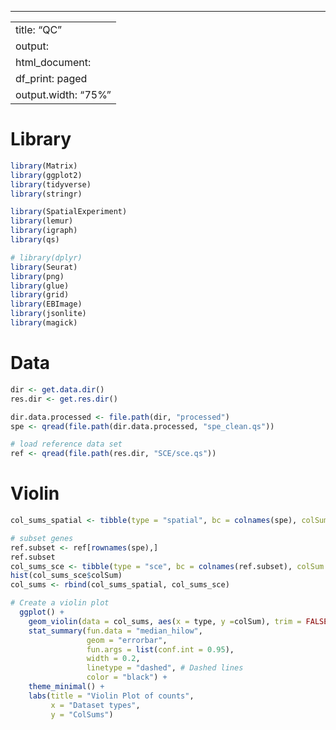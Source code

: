 ------------------------------------------------------------------------

---
title: "QC"
output:
  html_document:
    df_print: paged
output.width: "75%"
---

# Library

```r
library(Matrix)
library(ggplot2)
library(tidyverse)
library(stringr)

library(SpatialExperiment)
library(lemur)
library(igraph)
library(qs)

# library(dplyr)
library(Seurat)
library(png)
library(glue)
library(grid)
library(EBImage)
library(jsonlite)
library(magick)

```

# Data

```r
dir <- get.data.dir()
res.dir <- get.res.dir()

dir.data.processed <- file.path(dir, "processed")
spe <- qread(file.path(dir.data.processed, "spe_clean.qs"))

# load reference data set
ref <- qread(file.path(res.dir, "SCE/sce.qs"))

```

# Violin

```r
col_sums_spatial <- tibble(type = "spatial", bc = colnames(spe), colSum = colSums(counts(spe)))

# subset genes
ref.subset <- ref[rownames(spe),]
ref.subset
col_sums_sce <- tibble(type = "sce", bc = colnames(ref.subset), colSum = colSums(counts(ref.subset)))
hist(col_sums_sce$colSum)
col_sums <- rbind(col_sums_spatial, col_sums_sce)

# Create a violin plot
  ggplot() +
    geom_violin(data = col_sums, aes(x = type, y =colSum), trim = FALSE, fill = "lightblue") +
    stat_summary(fun.data = "median_hilow", 
                 geom = "errorbar", 
                 fun.args = list(conf.int = 0.95), 
                 width = 0.2, 
                 linetype = "dashed", # Dashed lines
                 color = "black") + 
    theme_minimal() +
    labs(title = "Violin Plot of counts",
         x = "Dataset types", 
         y = "ColSums")

```
